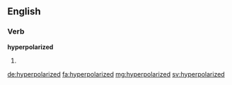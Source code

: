 ==English==

===Verb===
'''hyperpolarized'''

# {{past of|hyperpolarize}}

[[de:hyperpolarized]]
[[fa:hyperpolarized]]
[[mg:hyperpolarized]]
[[sv:hyperpolarized]]